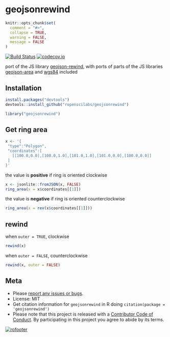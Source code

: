 geojsonrewind
=============

```r
knitr::opts_chunk$set(
  comment = "#>",
  collapse = TRUE,
  warning = FALSE,
  message = FALSE
)
```

[![Build Status](https://api.travis-ci.org/ropenscilabs/geojsonrewind.png)](https://travis-ci.org/ropenscilabs/geojsonrewind)
[![codecov.io](https://codecov.io/github/ropenscilabs/geojsonrewind/coverage.svg?branch=master)](https://codecov.io/github/ropenscilabs/geojsonrewind?branch=master)

port of the JS library [geojson-rewind](https://github.com/mapbox/geojson-rewind), with ports of parts of the JS libraries [geojson-area](https://github.com/mapbox/geojson-area) and [wgs84](https://github.com/mapbox/wgs84) included

## Installation

```r
install.packages("devtools")
devtools::install_github("ropenscilabs/geojsonrewind")
```

```r
library("geojsonrewind")
```

## Get ring area

```r
x <- '{
 "type":"Polygon",
 "coordinates":[
   [[100.0,0.0],[100.0,1.0],[101.0,1.0],[101.0,0.0],[100.0,0.0]]
 ]
}'
```

the value is __positive__ if ring is oriented clockwise

```r
x <- jsonlite::fromJSON(x, FALSE)
ring_area(x = x$coordinates[[1]])
```

the value is __negative__ if ring is oriented counterclockwise

```r
ring_area(x = rev(x$coordinates[[1]]))
```

## rewind

when `outer = TRUE`, clockwise

```r
rewind(x)
```

when `outer = FALSE`, counterclockwise

```r
rewind(x, outer = FALSE)
```

## Meta

* Please [report any issues or bugs](https://github.com/ropenscilabs/geojsonrewind/issues).
* License: MIT
* Get citation information for `geojsonrewind` in R doing `citation(package = 'geojsonrewind')`
* Please note that this project is released with a [Contributor Code of Conduct](CONDUCT.md). By participating in this project you agree to abide by its terms.

[![rofooter](http://ropensci.org/public_images/github_footer.png)](http://ropensci.org)
